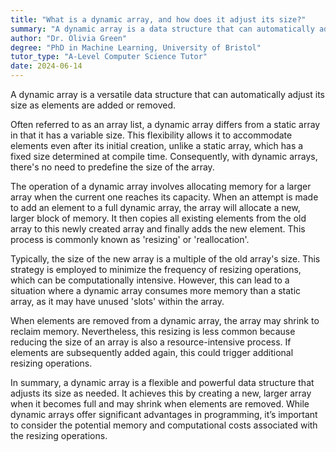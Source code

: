 ```yaml
---
title: "What is a dynamic array, and how does it adjust its size?"
summary: "A dynamic array is a data structure that can automatically adjust its size as elements are added or removed."
author: "Dr. Olivia Green"
degree: "PhD in Machine Learning, University of Bristol"
tutor_type: "A-Level Computer Science Tutor"
date: 2024-06-14
---
```


A dynamic array is a versatile data structure that can automatically adjust its size as elements are added or removed.

Often referred to as an array list, a dynamic array differs from a static array in that it has a variable size. This flexibility allows it to accommodate elements even after its initial creation, unlike a static array, which has a fixed size determined at compile time. Consequently, with dynamic arrays, there's no need to predefine the size of the array.

The operation of a dynamic array involves allocating memory for a larger array when the current one reaches its capacity. When an attempt is made to add an element to a full dynamic array, the array will allocate a new, larger block of memory. It then copies all existing elements from the old array to this newly created array and finally adds the new element. This process is commonly known as 'resizing' or 'reallocation'.

Typically, the size of the new array is a multiple of the old array's size. This strategy is employed to minimize the frequency of resizing operations, which can be computationally intensive. However, this can lead to a situation where a dynamic array consumes more memory than a static array, as it may have unused 'slots' within the array.

When elements are removed from a dynamic array, the array may shrink to reclaim memory. Nevertheless, this resizing is less common because reducing the size of an array is also a resource-intensive process. If elements are subsequently added again, this could trigger additional resizing operations.

In summary, a dynamic array is a flexible and powerful data structure that adjusts its size as needed. It achieves this by creating a new, larger array when it becomes full and may shrink when elements are removed. While dynamic arrays offer significant advantages in programming, it’s important to consider the potential memory and computational costs associated with the resizing operations.
    